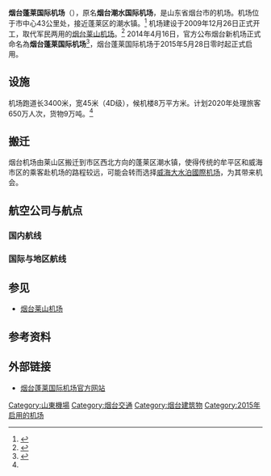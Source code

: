 {{noteTA
|G1 = Airport
|G2 = Unit
}}
{{Infobox airport
| name         = 烟台蓬莱国际机场
| nativename   = <small>Yantai Penglai International Airport</small>
| image        =Yantai_airport_logo.png
| image-width  =100px
| image_alt    =
| caption      =
| image2       =烟台市, 中国 Jun 25, 2019 09-24-19.jpeg
| image2-width = 280px
| image2_alt   =
| caption2     =
| IATA         = YNT
| ICAO         = ZSYT
|image_map_caption= 机场平面图
|image_map=File:ZSYT-1.pdf
| type         = 民用
| operator     = 烟台国际机场集团有限公司
| city-served  = [[山东省|山東]][[烟台市|煙臺]]
| location     = {{CHN}}[[山东省|山东省]][[烟台市|烟台市]][[蓬莱区|蓬莱区]][[潮水镇|潮水镇]]
| opened       = {{start date|2015|05|28}}
| closed       = <!-- {{end date|YYYY|MM|DD}} -->
| passenger_services_ceased = <!-- {{end date|YYYY|MM|DD}} -->
| elevation-m  = 47
| metric-elev  = yes
| coordinates  = {{Coord|37|39|20|N|120|59|28|E|type:airport_region:CN|display=inline,title}}
| latd  =  37 | latm  = 39 | lats  = 20 | latNS  = N
| longd = 120 | longm = 59 | longs = 28 | longEW = E
| coordinates_region     = CN-37
| website                = {{URL|http://www.ytairport.com.cn/}}
| pushpin_map            = China
| pushpin_mapsize        = 220
| pushpin_map_caption    = 機場在中國的位置
| pushpin_label          = YNT/ZSYT
| pushpin_label_position = left
| r1-number    = 05/23
| r1-length-m  = 3,400
| r1-surface   = 混凝土
| metric-rwy   = yes
| stat-year    = 2018
| stat1-header = 客運量
| stat1-data   = 8,433,179 人次 (第40)
| stat2-header = 貨運量
| stat2-data   = 51,465.0 公噸 (第37)
| stat3-header = 起降架次
| stat3-data   = 75,500 架次 (第47)
| footnotes    = 參考資料：中國民用航空局<ref>{{Cite web |url=http://www.caac.gov.cn/XXGK/XXGK/TJSJ/201803/P020180307509156275144.xls |title=2017年全国机场生产统计公报 |accessdate=2018-03-07 |date=2018-06-14 |archive-date=2018-06-14 |archive-url=https://web.archive.org/web/20180614033627/http://www.caac.gov.cn/XXGK/XXGK/TJSJ/201803/P020180307509156275144.xls |dead-url=no }}</ref>
|timezone=[[北京时间|CST]]|utc=[[UTC+08:00|UTC+08:00]]}}
{{Infobox border port
|name                      = 烟台空运口岸
|photo                     = 
|country                   = {{PRC}}
|location                  = [[山东省|山东省]][[蓬莱区|蓬莱区]]
|type                      = 国家一类航空口岸
|border_guard              = 山东出入境边防检查总站<br />烟台机场出入境边防检查站
|customs                   = [[青岛海关|青岛海关]]
|opened                    = 1997年1月
| stat_import-export_value = 
| stat_passenger           = 61.14万人
| stat_cargo               = 
| stat_container           = 
| stat_vehicle             = 6,705架次
| stat_year                = 2016<ref name="口岸年鉴2017">{{cite book |author1=国家口岸管理办公室 |author2=中国口岸协会 |title=《中国口岸年鉴2017》 |location=[[北京市|北京]] |publisher=[[中国海关出版社|中国海关出版社]] |date=2017.12 |page=354 |isbn=978-7-5175-0240-1}}</ref>
}}
{{Location map many | China Shandong
| width = 300
| caption = 機場在山東省的位置
| alt = 機場在山東省的位置
| AlternativeMap = China Shandong location map.svg
| label1      = YNT/ZSYT
| position1   = right
| background1 = #FFFFDD
| mark1       = Airplane silhouette.svg
| mark1size   = 12
| lat1_deg    = 37  | lat1_min    =  39 | lat1_sec    =  20 | lat1_dir    =  N
| lon1_deg    = 120 | lon1_min    =  59 | lon1_sec    =  28 | lon1_dir    =  E
| label2      = 濟南
| position2   = right
| background2 = #FFFFDD
| mark2size   = 10
| lat2_deg    = 36  | lat2_min    = 38 | lat2_sec    = 00 | lat2_dir    = N
| lon2_deg    = 117 | lon2_min    = 01 | lon2_sec    = 00 | lon2_dir    = E
| label3      = 青島
| position3   = right
| background3 = #FFFFDD
| mark3size   = 10
| lat3_deg    = 36  | lat3_min    = 05 | lat3_dir    = N
| lon3_deg    = 120 | lon3_min    = 20 | lon3_dir    = E
}}

'''烟台蓬莱国际机场'''（{{airport codes|YNT|ZSYT}}），原名'''烟台潮水国际机场'''，是山东省烟台市的机场。机场位于市中心43公里处，接近蓬莱区的潮水镇。<ref>{{Cite web |url=http://lvyou.wanjingchina.com/a/201107/28/40-168125.htm |title=烟台潮水机场有望2014年通航 将起降国际航班 |accessdate=2012-01-01 |archive-date=2015-05-28 |archive-url=https://web.archive.org/web/20150528183123/http://lvyou.wanjingchina.com/a/201107/28/40-168125.htm |dead-url=yes }}</ref> 机场建设于2009年12月26日正式开工，取代军民两用的[[烟台莱山机场|烟台莱山机场]]。<ref name="bandao">{{Cite web |url=http://news.bandao.cn/newsprint.asp?id=889644 |title=打造国际性空港 烟台潮水机场圆梦启航 |access-date=2012-01-01 |archive-date=2020-04-16 |archive-url=https://web.archive.org/web/20200416201115/http://news.bandao.cn/newsprint.asp?id=889644 |dead-url=no }}</ref>
2014年4月16日，官方公布烟台新机场正式命名為'''烟台蓬莱国际机场'''<ref name="网易">{{Cite web |url=http://news.163.com/air/14/0416/09/9PUNV8FD00014PHJ.html |title=烟台新机场正式命名“烟台蓬莱国际机场” |access-date=2014-04-17 |archive-url=https://web.archive.org/web/20140419012622/http://news.163.com/air/14/0416/09/9PUNV8FD00014PHJ.html |archive-date=2014-04-19 |dead-url=yes }}</ref>，烟台蓬莱国际机场于2015年5月28日零时起正式启用。

== 设施 ==
机场跑道长3400米，宽45米（4D级），候机楼8万平方米。计划2020年处理旅客650万人次，货物9万吨。<ref name="bandao"/>

== 搬迁 ==
烟台机场由莱山区搬迁到市区西北方向的蓬莱区潮水镇，使得传统的牟平区和威海市区的乘客赴机场的路程较远，可能会转而选择[[威海大水泊國際机场|威海大水泊國際机场]]，为其带来机会。

==航空公司与航点==
===国内航线===
{{Airport-dest-list
| {{flagicon|CHN}} [[山东航空|山东航空]]| [[北京首都国际机场|北京/首都]]、[[上海虹桥国际机场|上海/虹桥]]、[[广州白云国际机场|广州]]、[[深圳宝安国际机场|深圳]]、[[重庆江北国际机场|重庆]]、[[济南遥墙国际机场|济南]]、[[郑州新郑国际机场|郑州]]、[[长春龙嘉国际机场|长春]]、[[呼和浩特白塔国际机场|呼和浩特]]、[[合肥新桥国际机场|合肥]]、[[杭州萧山国际机场|杭州]]、[[哈尔滨太平国际机场|哈尔滨]]、[[沈阳桃仙国际机场|沈阳]]、[[南京禄口国际机场|南京]]、[[石家庄正定国际机场|石家庄]]、[[太原武宿国际机场|太原]]、[[武汉天河国际机场|武汉]]、[[西安咸阳国际机场|西安]]、[[海口美蘭國際機場|海口]]、[[厦门高崎国际机场|厦门]]、[[南宁吴圩国际机场|南宁]]、[[乌鲁木齐地窝堡国际机场|乌鲁木齐]]、[[昆明长水国际机场|昆明]]、[[贵阳龙洞堡国际机场|贵阳]]（經停[[温州龙湾国际机场|温州]]）、[[佳木斯东郊机场|佳木斯]]、[[牡丹江海浪机场|牡丹江]]、[[温州龙湾国际机场|温州]]、[[桂林两江国际机场|桂林]]

| {{nowrap|{{flagicon|CHN}} [[中国国际航空|中国国际航空]]}}| [[北京首都国际机场|北京/首都]]、[[成都天府国际机场|成都/天府]]、[[长春龙嘉国际机场|长春]]、[[杭州萧山国际机场|杭州]]、[[武汉天河国际机场|武汉]]、[[大庆萨尔图机场|大庆]]

| {{flagicon|CHN}} [[中国东方航空|中国东方航空]]| [[北京大兴国际机场|北京/大兴]]、[[上海虹桥国际机场|上海/虹桥]]、[[上海浦东国际机场|上海/浦东]]、[[深圳宝安国际机场|深圳]]、[[成都天府国际机场|成都/天府]]、[[重庆江北国际机场|重庆]]、[[郑州新郑国际机场|郑州]]、[[福州长乐国际机场|福州]]、[[合肥新桥国际机场|合肥]]、[[杭州萧山国际机场|杭州]]、[[银川河东国际机场|银川]]、[[昆明长水国际机场|昆明]]、[[南京禄口国际机场|南京]]、[[沈阳桃仙国际机场|沈阳]]、[[太原武宿国际机场|太原]]、[[西安咸阳国际机场|西安]]、[[武汉天河国际机场|武汉]]、[[哈尔滨太平国际机场|哈尔滨]]、[[西寧曹家堡機場|西寧]]、[[长春龙嘉国际机场|长春]]、[[呼和浩特白塔国际机场|呼和浩特]]、[[长沙黄花国际机场|长沙]]、[[南昌昌北国际机场|南昌]]、[[大连周水子国际机场|大连]]、[[大庆萨尔图机场|大庆]]、[[鄂尔多斯伊金霍洛机场|鄂尔多斯]]、[[张家界荷花机场|张家界]]、[[海拉尔东山机场|海拉尔]]、[[佳木斯东郊机场|佳木斯]]、[[牡丹江海浪机场|牡丹江]]、[[宁波栎社国际机场|宁波]]、[[苏南硕放国际机场|无锡]]、[[营口兰旗机场|营口]]、[[延吉朝阳川机场|延吉]]、[[嘉峪关机场|嘉峪关]]、[[丽江三义国际机场|丽江]]、[[錦州小嶺子機場|錦州]]、[[重庆江北国际机场|重庆]]（經停[[黃山屯溪國際機場|黃山]]）

| {{flagicon|CHN}} [[中国南方航空|中国南方航空]]| [[广州白云国际机场|广州]]、[[深圳宝安国际机场|深圳]]、[[哈尔滨太平国际机场|哈尔滨]]、[[太原武宿国际机场|太原]]、[[乌鲁木齐地窝堡国际机场|乌鲁木齐]]、[[鹽城南洋國際機場|鹽城]]
| {{flagicon|CHN}} [[中国聯合航空|中国聯合航空]]| [[北京大興國際机场|北京/大興]]
| {{flagicon|CHN}} [[海南航空|海南航空]]| [[杭州萧山国际机场|杭州]]、[[哈尔滨太平国际机场|哈尔滨]]
| {{flagicon|CHN}} [[首都航空|首都航空]]| [[杭州萧山国际机场|杭州]]
| {{flagicon|CHN}} [[四川航空|四川航空]]| [[成都天府国际机场|成都/天府]]、[[重庆江北国际机场|重庆]]、[[哈尔滨太平国际机场|哈尔滨]]
| {{flagicon|CHN}} [[深圳航空|深圳航空]]| [[深圳宝安国际机场|深圳]]、[[沈阳桃仙国际机场|沈阳]]、[[长春龙嘉国际机场|长春]]、[[长沙黄花国际机场|长沙]]、[[南京禄口国际机场|南京]]
| {{flagicon|CHN}} [[天津航空|天津航空]]| [[天津滨海国际机场|天津]]、[[杭州萧山国际机场|杭州]]、[[西安咸阳国际机场|西安]]、[[呼和浩特白塔国际机场|呼和浩特]]、[[大连周水子国际机场|大连]]
| {{flagicon|CHN}} [[上海航空|上海航空]]| [[上海虹桥国际机场|上海/虹桥]]、[[长春龙嘉国际机场|长春]]、[[哈尔滨太平国际机场|哈尔滨]]、[[沈阳桃仙国际机场|沈阳]]、[[揭阳潮汕国际机场|揭阳]]、[[温州龙湾国际机场|温州]]、[[齊齊哈爾三家子機場|齊齊哈爾]]
| {{flagicon|CHN}} [[厦门航空|厦门航空]]| [[哈尔滨太平国际机场|哈尔滨]]、[[厦门高崎国际机场|厦门]]
| {{flagicon|CHN}} [[幸福航空|幸福航空]]| [[天津滨海国际机场|天津]]、[[大连周水子国际机场|大连]]
| {{flagicon|CHN}} [[青岛航空|青岛航空]]| [[哈尔滨太平国际机场|哈尔滨]]、[[南昌昌北国际机场|南昌]]、[[沈阳桃仙国际机场|沈阳]]、[[呼和浩特白塔国际机场|呼和浩特]]、[[合肥新桥国际机场|合肥]]、[[长沙黄花国际机场|长沙]]、[[昆明长水国际机场|昆明]]、[[长春龙嘉国际机场|长春]]、[[南通兴东机场|南通]]、[[温州龙湾国际机场|温州]]、[[临沂沭埠岭机场|临沂]]
| {{flagicon|CHN}} [[奥凯航空|奥凯航空]]| [[哈尔滨太平国际机场|哈尔滨]]、[[长沙黄花国际机场|长沙]]
| {{flagicon|CHN}} [[长龙航空|长龙航空]]| [[广州白云国际机场|广州]]、[[哈尔滨太平国际机场|哈尔滨]]、[[杭州萧山国际机场|杭州]]、[[沈阳桃仙国际机场|沈阳]]
| {{flagicon|CHN}} [[长安航空|长安航空]]| [[长春龙嘉国际机场|长春]]、[[西安咸阳国际机场|西安]]
| {{flagicon|CHN}} [[华夏航空|华夏航空]]| [[兰州中川国际机场|兰州]]、[[长治王村机场|长治]]
| {{flagicon|CHN}} [[金鹏航空_(中国)|金鹏航空]]| [[深圳宝安国际机场|深圳]]、[[长春龙嘉国际机场|长春]]、[[合肥新桥国际机场|合肥]]、[[南昌昌北国际机场|南昌]]
| {{flagicon|CHN}} [[北部湾航空|北部湾航空]]| [[长沙黄花国际机场|长沙]]、[[济宁曲阜机场|济宁]]、[[临沂沭埠岭机场|临沂]]
| {{flagicon|CHN}} [[红土航空|红土航空]]| [[昆明长水国际机场|昆明]]、[[沈阳桃仙国际机场|沈阳]]、[[南昌昌北国际机场|南昌]]、[[延吉朝阳川机场|延吉]]
| {{nowrap|{{flagicon|CHN}} [[西藏航空|西藏航空]]}}| [[太原武宿国际机场|太原]]、[[兰州中川国际机场|兰州]]
| {{flagicon|CHN}} [[東海航空|東海航空]]| [[重庆江北国际机场|重庆]]、[[南通兴东机场|南通]]
| {{flagicon|CHN}} [[桂林航空|桂林航空]]| [[海口美蘭國際機場|海口]]、[[桂林两江国际机场|桂林]]
| {{flagicon|CHN}} [[內蒙古通用航空|內蒙古通用航空]]| [[東營勝利機場|東營]]、[[濟南遙墻國際機場|濟南]]
| {{flagicon|CHN}} [[春秋航空|春秋航空]]| [[揭阳潮汕国际机场|揭阳]]（经停[[南通兴东机场|南通]]）
}}

===国际与地区航线===
{{Airport-dest-list
| {{flagicon|CHN}} [[山东航空|山东航空]]| [[仁川国际机场|首尔/仁川]]
| {{flagicon|KOR}} [[首爾航空|首爾航空]]| [[仁川国际机场|首尔/仁川]]
}}

== 参见 ==
*[[烟台莱山机场|烟台莱山机场]]

== 参考资料 ==
{{reflist}}

== 外部链接 ==
* [http://www.ytairport.com.cn/ 烟台蓬莱国际机场官方网站] {{Wayback|url=http://www.ytairport.com.cn/ |date=20200416201055 }}{{zh-cn}}

{{中华人民共和国国际机场}}
{{中华人民共和国国境口岸|航空}}

[[Category:山東機場|Category:山東機場]]
[[Category:烟台交通|Category:烟台交通]]
[[Category:烟台建筑物|Category:烟台建筑物]]
[[Category:2015年启用的机场|Category:2015年启用的机场]]